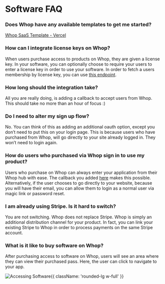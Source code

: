 
<HeroPattern />

<div className='lead'>

# Software FAQ

### Does Whop have any available templates to get me started?

[Whop SaaS Template - Vercel](https://vercel.com/templates/next.js/whop-template)

### How can I integrate license keys on Whop?

When users purchase access to products on Whop, they are given a license key. In your software, you can optionally choose to require your users to enter a license key in order to use your software. In order to fetch a users membership by license key, you can use [this endpoint](https://dev.whop.com/reference/retrieve_membership).

### How long should the integration take?

All you are really doing, is adding a callback to accept users from Whop. This should take no more than an hour of focus :)

### Do I need to alter my sign up flow?

No. You can think of this as adding an additional oauth option, except you don’t need to put this on your login page. This is because users who have purchased from Whop, will go directly to your site already logged in. They won’t need to login again.

### How do users who purchased via Whop sign in to use my product?

Users who purchase on Whop can always enter your application from their Whop hub with ease. The callback you added [here](/software-intro#integration-process) makes this possible. Alternatively, if the user chooses to go directly to your website, because you will have their email, you can allow them to login as a normal user via magic link or password reset.

### I am already using Stripe. Is it hard to switch?

You are not switching. Whop does not replace Stripe. Whop is simply an additional distribution channel for your product. In fact, you can link your existing Stripe to Whop in order to process payments on the same Stripe account.

### What is it like to buy software on Whop?

After purchasing access to software on Whop, users will see an area where they can view their purchased pass. Here, the user can click to navigate to your app.

![Accessing Software](https://i.imgur.com/sf1Ws0R.png){{ className: 'rounded-lg w-full' }}

</div>